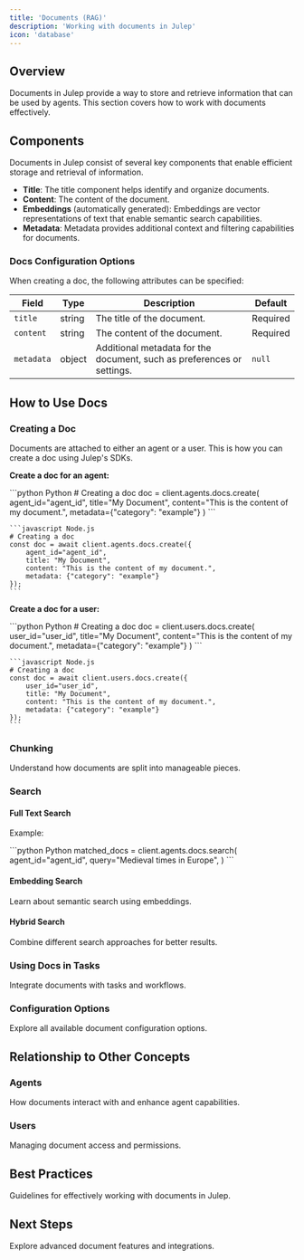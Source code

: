 ```yaml
---
title: 'Documents (RAG)'
description: 'Working with documents in Julep'
icon: 'database'
---
```


## Overview

Documents in Julep provide a way to store and retrieve information that can be used by agents. This section covers how to work with documents effectively.

## Components

Documents in Julep consist of several key components that enable efficient storage and retrieval of information.

- **Title**: The title component helps identify and organize documents.
- **Content**: The content of the document.
- **Embeddings** (automatically generated): Embeddings are vector representations of text that enable semantic search capabilities.
- **Metadata**: Metadata provides additional context and filtering capabilities for documents.

### Docs Configuration Options

When creating a doc, the following attributes can be specified:

| **Field**  | **Type** | **Description**                                                    | **Default** |
|------------|----------|--------------------------------------------------------------------|-------------|
| `title`    | string   | The title of the document.                                          | Required    |
| `content` | string    | The content of the document.                                          | Required    |
| `metadata` | object   | Additional metadata for the document, such as preferences or settings. | `null`      |

## How to Use Docs

### Creating a Doc

Documents are attached to either an agent or a user. This is how you can create a doc using Julep's SDKs.

**Create a doc for an agent:**

<CodeGroup>
    ```python Python
    # Creating a doc
    doc = client.agents.docs.create(
        agent_id="agent_id",
        title="My Document",
        content="This is the content of my document.",
        metadata={"category": "example"}
    )
    ```

    ```javascript Node.js
    # Creating a doc
    const doc = await client.agents.docs.create({
        agent_id="agent_id",
        title: "My Document",
        content: "This is the content of my document.",
        metadata: {"category": "example"}
    });
    ```
</CodeGroup>

**Create a doc for a user:**

<CodeGroup>
    ```python Python
    # Creating a doc
    doc = client.users.docs.create(
        user_id="user_id",
        title="My Document",
        content="This is the content of my document.",
        metadata={"category": "example"}
    )
    ```

    ```javascript Node.js
    # Creating a doc
    const doc = await client.users.docs.create({
        user_id="user_id",
        title: "My Document",
        content: "This is the content of my document.",
        metadata: {"category": "example"}
    });
    ```
</CodeGroup>

### Chunking

Understand how documents are split into manageable pieces.

### Search

#### Full Text Search

<DESCRIPTION>

Example:

<CodeGroup>
    ```python Python
    matched_docs = client.agents.docs.search(
        agent_id="agent_id",
        query="Medieval times in Europe",
    )
    ```

</CodeGroup>

#### Embedding Search

Learn about semantic search using embeddings.

#### Hybrid Search

Combine different search approaches for better results.


### Using Docs in Tasks

Integrate documents with tasks and workflows.

### Configuration Options

Explore all available document configuration options.

## Relationship to Other Concepts

### Agents

How documents interact with and enhance agent capabilities.

### Users

Managing document access and permissions.

## Best Practices

Guidelines for effectively working with documents in Julep.

## Next Steps

Explore advanced document features and integrations.